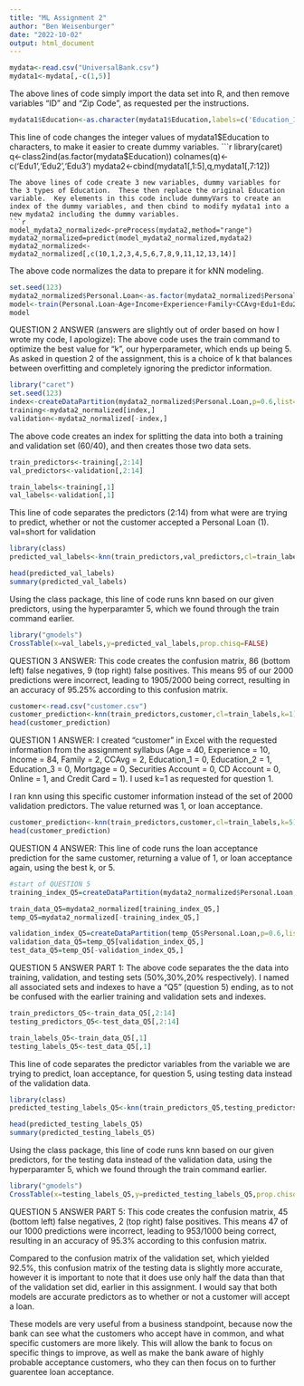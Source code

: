---
title: "ML Assignment 2"
author: "Ben Weisenburger"
date: "2022-10-02"
output: html_document
---

```{r}
mydata<-read.csv("UniversalBank.csv")
mydata1<-mydata[,-c(1,5)]
```
The above lines of code simply import the data set into R, and then remove variables "ID" and "Zip Code", as requested per the instructions.
```{r}
mydata1$Education<-as.character(mydata1$Education,labels=c('Education_1','Education_2','Education_3'))
```
This line of code changes the integer values of mydata1$Education to characters, to make it easier to create dummy variables.
```{r}
library(caret)
q<-class2ind(as.factor(mydata$Education))
colnames(q)<-c('Edu1','Edu2','Edu3')
mydata2<-cbind(mydata1[,1:5],q,mydata1[,7:12])
```
The above lines of code create 3 new variables, dummy variables for the 3 types of Education.  These then replace the original Education variable.  Key elements in this code include dummyVars to create an index of the dummy variables, and then cbind to modify mydata1 into a new mydata2 including the dummy variables.
```{r}
model_mydata2_normalized<-preProcess(mydata2,method="range")
mydata2_normalized=predict(model_mydata2_normalized,mydata2)
mydata2_normalized<-mydata2_normalized[,c(10,1,2,3,4,5,6,7,8,9,11,12,13,14)]
```
The above code normalizes the data to prepare it for kNN modeling.
```{r}
set.seed(123)
mydata2_normalized$Personal.Loan<-as.factor(mydata2_normalized$Personal.Loan)
model<-train(Personal.Loan~Age+Income+Experience+Family+CCAvg+Edu1+Edu2+Edu3+Mortgage+Securities.Account+CD.Account+Online+CreditCard,data=mydata2_normalized,method="knn")
model
```
QUESTION 2 ANSWER (answers are slightly out of order based on how I wrote my code, I apologize): The above code uses the train command to optimize the best value for "k", our hyperparameter, which ends up being 5.  As asked in question 2 of the assignment, this is a choice of k that balances between overfitting and completely ignoring the predictor information.
```{r}
library("caret")
set.seed(123)
index<-createDataPartition(mydata2_normalized$Personal.Loan,p=0.6,list=FALSE)
training<-mydata2_normalized[index,]
validation<-mydata2_normalized[-index,]
```
The above code creates an index for splitting the data into both a training and validation set (60/40), and then creates those two data sets.
```{r}
train_predictors<-training[,2:14]
val_predictors<-validation[,2:14]

train_labels<-training[,1]
val_labels<-validation[,1]
```
This line of code separates the predictors (2:14) from what were are trying to predict, whether or not the customer accepted a Personal Loan (1). val=short for validation
```{r}
library(class)
predicted_val_labels<-knn(train_predictors,val_predictors,cl=train_labels,k=5)

head(predicted_val_labels)
summary(predicted_val_labels)
```
Using the class package, this line of code runs knn based on our given predictors, using the hyperparamter 5, which we found through the train command earlier.
```{r}
library("gmodels")
CrossTable(x=val_labels,y=predicted_val_labels,prop.chisq=FALSE)
```
QUESTION 3 ANSWER: This code creates the confusion matrix, 86 (bottom left) false negatives, 9 (top right) false positives. This means 95 of our 2000 predictions were incorrect, leading to 1905/2000 being correct, resulting in an accuracy of 95.25% according to this confusion matrix.
```{r}
customer<-read.csv("customer.csv")
customer_prediction<-knn(train_predictors,customer,cl=train_labels,k=1)
head(customer_prediction)
```
QUESTION 1 ANSWER: I created "customer" in Excel with the requested information from the assignment syllabus (Age = 40, Experience = 10, Income = 84, Family = 2, CCAvg = 2, Education_1 = 0, Education_2 = 
1, Education_3 = 0, Mortgage = 0, Securities Account = 0, CD Account = 0, Online = 1, and 
Credit Card = 1). I used k=1 as requested for question 1.

I ran knn using this specific customer information instead of the set of 2000 validation predictors. The value returned was 1, or loan acceptance.
```{r}
customer_prediction<-knn(train_predictors,customer,cl=train_labels,k=5)
head(customer_prediction)
```
QUESTION 4 ANSWER: This line of code runs the loan acceptance prediction for the same customer, returning a value of 1, or loan acceptance again, using the best k, or 5.
```{r}
#start of QUESTION 5
training_index_Q5=createDataPartition(mydata2_normalized$Personal.Loan,p=0.5,list=FALSE)

train_data_Q5=mydata2_normalized[training_index_Q5,]
temp_Q5=mydata2_normalized[-training_index_Q5,]

validation_index_Q5=createDataPartition(temp_Q5$Personal.Loan,p=0.6,list=FALSE)
validation_data_Q5=temp_Q5[validation_index_Q5,]
test_data_Q5=temp_Q5[-validation_index_Q5,]
```
QUESTION 5 ANSWER PART 1: The above code separates the the data into training, validation, and testing sets (50%,30%,20% respectively). I named all associated sets and indexes to have a "Q5" (question 5) ending, as to not be confused with the earlier training and validation sets and indexes.
```{r}
train_predictors_Q5<-train_data_Q5[,2:14]
testing_predictors_Q5<-test_data_Q5[,2:14]

train_labels_Q5<-train_data_Q5[,1]
testing_labels_Q5<-test_data_Q5[,1]
```
This line of code separates the predictor variables from the variable we are trying to predict, loan acceptance, for question 5, using testing data instead of the validation data.
```{r}
library(class)
predicted_testing_labels_Q5<-knn(train_predictors_Q5,testing_predictors_Q5,cl=train_labels_Q5,k=5)

head(predicted_testing_labels_Q5)
summary(predicted_testing_labels_Q5)
```
Using the class package, this line of code runs knn based on our given predictors, for the testing data instead of the validation data, using the hyperparamter 5, which we found through the train command earlier.
```{r}
library("gmodels")
CrossTable(x=testing_labels_Q5,y=predicted_testing_labels_Q5,prop.chisq=FALSE)
```
QUESTION 5 ANSWER PART 5: This code creates the confusion matrix, 45 (bottom left) false negatives, 2 (top right) false positives. This means 47 of our 1000 predictions were incorrect, leading to 953/1000 being correct, resulting in an accuracy of 95.3% according to this confusion matrix.

Compared to the confusion matrix of the validation set, which yielded 92.5%, this confusion matrix of the testing data is slightly more accurate, however it is important to note that it does use only half the data than that of the validation set did, earlier in this assignment.  I would say that both models are accurate predictors as to whether or not a customer will accept a loan.

These models are very useful from a business standpoint, because now the bank can see what the customers who accept have in common, and what specific customers are more likely.  This will allow the bank to focus on specific things to improve, as well as make the bank aware of highly probable acceptance customers, who they can then focus on to further guarentee loan acceptance. 



